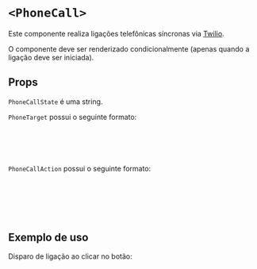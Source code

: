 

<Meta of={DemoStories} />

# `<PhoneCall>`

Este componente realiza ligações telefônicas síncronas via [Twilio](https://www.twilio.com/pt-br).

O componente deve ser renderizado condicionalmente (apenas quando a ligação deve ser iniciada).

<Canvas of={Success} />

## Props

<ArgTypes/>

`PhoneCallState` é uma string.

`PhoneTarget` possui o seguinte formato:

```ts
interface PhoneTarget {
  label: string
  phoneNumber: string
}
```

`PhoneCallAction` possui o seguinte formato:

```ts
type PhoneCallAction = (
  setState: SetState<PhoneCallState>,
  userPhoneNumber: string,
  targetPhoneNumber: string
) => Promise<void>
```

## Exemplo de uso

Disparo de ligação ao clicar no botão:

```jsx
import { PhoneCall } from 'bonde-action-components'
import { useState } from 'react'

export function MyComponent ({ children, script, userPhoneNumber, targets, theme }) {
  const [isCalling, setIsCalling] = useState(false)
  return (
    <>
      <button type="button" onClick={() => setIsCalling(true)}>
        Ligar
      </button>
      {isCalling && (
        <PhoneCall
          userPhoneNumber={userPhoneNumber}
          targets={targets}
          theme={theme}
          onFinish={() => setIsCalling(false)}
        >
          {children}
        </PhoneCall>
      )}
    </>
  )
}
```
